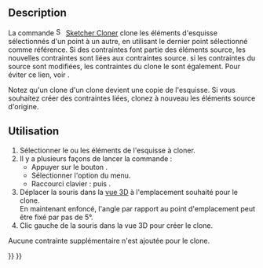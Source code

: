 <languages/>

{{Docnav/fr
|
|
|[[Sketcher_Workbench/fr|Atelier Sketcher]]
|
|
|IconC=Workbench_Sketcher.svg
}}

{{VeryImportantMessage|Cet outil est obsolète, il ne sera plus disponible dans {{VersionPlus/fr|1.0}}. Utiliser plutôt [[Sketcher_Translate/fr|Sketcher Déplacer/dupliquer]].}}

{{GuiCommand/fr
|Name=Sketcher Clone
|Name/fr=Sketcher Cloner
|MenuLocation=Esquisse → Outils d'esquisse → Cloner
|Workbenches=[[Sketcher_Workbench/fr|Sketcher]]
|Shortcut={{KEY|Z}} {{KEY|L}}
|Version=0.16
|SeeAlso=[[Sketcher_Copy/fr|Sketcher Copier]], [[Sketcher_Move/fr|Sketcher Déplacer]]
}}

==Description==

La commande [[Image:Sketcher_Clone.svg|16px]] [[Sketcher_Clone/fr|Sketcher Cloner]] clone les éléments d'esquisse sélectionnés d'un point à un autre, en utilisant le dernier point sélectionné comme référence. Si des contraintes font partie des éléments source, les nouvelles contraintes sont liées aux contraintes source. si les contraintes du source sont modifiées, les contraintes du clone le sont également. Pour éviter ce lien, voir {{Button|[[File:Sketcher_Copy.svg|16px]] [[Sketcher_Copy/fr|Sketcher Copier]]}}.

Notez qu'un clone d'un clone devient une copie de l'esquisse. Si vous souhaitez créer des contraintes liées, clonez à nouveau les éléments source d'origine.

<span id="Usage"></span>
==Utilisation==

# Sélectionner le ou les éléments de l'esquisse à cloner.
# Il y a plusieurs façons de lancer la commande :
#* Appuyer sur le bouton {{Button|[[Image:Sketcher_Clone.svg|16px]] [[Sketcher_Clone/fr|Cloner]]}}.
#* Sélectionner l'option {{MenuCommand|Sketch → Sketcher tools → [[Image:Sketcher_Clone.svg|16px]] Cloner}} du menu.
#* Raccourci clavier : {{KEY|Z}} puis {{KEY|L}}.
# Déplacer la souris dans la [[3D_view/fr|vue 3D]] à l'emplacement souhaité pour le clone.</br>En maintenant {{KEY|Maj}} enfoncé, l'angle par rapport au point d'emplacement peut être fixé par pas de 5°. {{Version/fr|0.20}}
# Clic gauche de la souris dans la vue 3D pour créer le clone.
Aucune contrainte supplémentaire n'est ajoutée pour le clone.


{{Docnav/fr
|
|
|[[Sketcher_Workbench/fr|Atelier Sketcher]]
|
|
|IconC=Workbench_Sketcher.svg
}}

{{Sketcher_Tools_navi{{#translation:}}}}
{{Userdocnavi{{#translation:}}}}